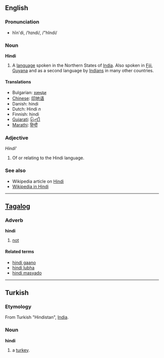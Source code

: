 ==English==
===Pronunciation===
*hĭn'di, /ˈhɪndi/, /"hIndi/

===Noun===
'''Hindi'''

# A [[language]] spoken in the Northern States of [[India]].  Also spoken in [[Fiji]], [[Guyana]] and as a second language by [[Indian]]s in many other countries.

====Translations====
*Bulgarian: [[хинди]]
*[[Chinese]]: [[印地语]]
*Danish: hindi
*Dutch: Hindi ''n''
*Finnish: hindi
*[[Gujarati]]: [[હિન્દી]] 
*[[Marathi]]: [[हिन्दी]]

===Adjective===
'' Hindi'''

# Of or relating to the Hindi language.


===See also===
*Wikipedia article on [[w:Hindi|Hindi]]
*[http://hi.wikipedia.org Wikipedia in Hindi]

----

==[[Tagalog]]==
===Adverb===
'''hindi'''

# [[not]]

====Related terms====
*[[hindi gaano]]
*[[hindi lubha]]
*[[hindi masyado]]

----

==Turkish==
===Etymology===
From Turkish "Hindistan", [[India]].
===Noun===
'''hindi'''

# a [[turkey]].